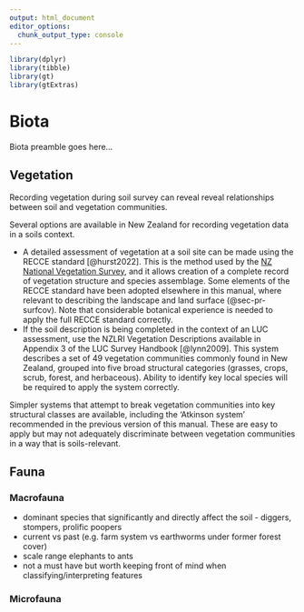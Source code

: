 ```yaml
---
output: html_document
editor_options: 
  chunk_output_type: console
---
```


```r
library(dplyr)
library(tibble)
library(gt)
library(gtExtras)
```

# Biota

[Biota preamble goes here...]{.todo}

## Vegetation

Recording vegetation during soil survey can reveal reveal relationships between soil and vegetation communities.

Several options are available in New Zealand for recording vegetation data in a soils context.

-   A detailed assessment of vegetation at a soil site can be made using the RECCE standard [@hurst2022]. This is the method used by the [NZ National Vegetation Survey](https://nvs.landcareresearch.co.nz/), and it allows creation of a complete record of vegetation structure and species assemblage. Some elements of the RECCE standard have been adopted elsewhere in this manual, where relevant to describing the landscape and land surface (@sec-pr-surfcov). Note that considerable botanical experience is needed to apply the full RECCE standard correctly.
-   If the soil description is being completed in the context of an LUC assessment, use the NZLRI Vegetation Descriptions available in Appendix 3 of the LUC Survey Handbook [@lynn2009]. This system describes a set of 49 vegetation communities commonly found in New Zealand, grouped into five broad structural categories (grasses, crops, scrub, forest, and herbaceous). Ability to identify key local species will be required to apply the system correctly.

Simpler systems that attempt to break vegetation communities into key structural classes are available, including the 'Atkinson system' recommended in the previous version of this manual. These are easy to apply but may not adequately discriminate between vegetation communities in a way that is soils-relevant.

## Fauna

### Macrofauna

-   dominant species that significantly and directly affect the soil - diggers, stompers, prolific poopers
-   current vs past (e.g. farm system vs earthworms under former forest cover)
-   scale range elephants to ants
-   not a must have but worth keeping front of mind when classifying/interpreting features

### Microfauna




